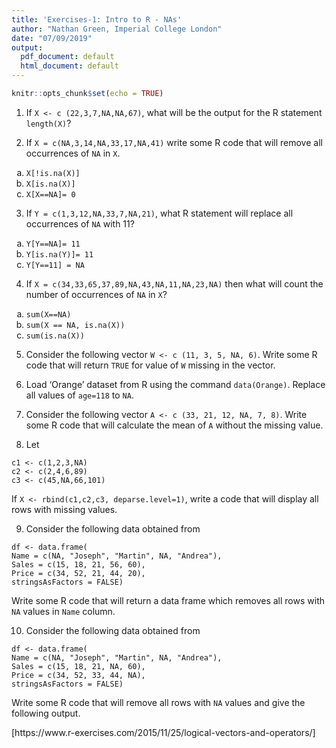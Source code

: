 ```yaml
---
title: 'Exercises-1: Intro to R - NAs'
author: "Nathan Green, Imperial College London"
date: "07/09/2019"
output:
  pdf_document: default
  html_document: default
---
```


```r
knitr::opts_chunk$set(echo = TRUE)
```


1.
If `X <- c (22,3,7,NA,NA,67)`, what will be the output for the R statement `length(X)`?

2.
If `X = c(NA,3,14,NA,33,17,NA,41)` write some R code that will remove all occurrences of `NA` in `X`.

a. `X[!is.na(X)]`
b. `X[is.na(X)]`
c. `X[X==NA]= 0`

3.
If `Y = c(1,3,12,NA,33,7,NA,21)`, what R statement will replace all occurrences of `NA` with 11?

a. `Y[Y==NA]= 11`
b. `Y[is.na(Y)]= 11`
c. `Y[Y==11] = NA`

4.
If `X = c(34,33,65,37,89,NA,43,NA,11,NA,23,NA)` then what will count the number of occurrences of `NA` in `X`?

a. `sum(X==NA)`
b. `sum(X == NA, is.na(X))`
c. `sum(is.na(X))`

5.
Consider the following vector `W <- c (11, 3, 5, NA, 6)`.
Write some R code that will return `TRUE` for value of `W` missing in the vector.

6.
Load 'Orange' dataset from R using the command `data(Orange)`.
Replace all values of `age=118` to `NA`.

7.
Consider the following vector `A <- c (33, 21, 12, NA, 7, 8)`.
Write some R code that will calculate the mean of `A` without the missing value.

8.
Let

```
c1 <- c(1,2,3,NA)
c2 <- c(2,4,6,89)
c3 <- c(45,NA,66,101)
```
If `X <- rbind(c1,c2,c3, deparse.level=1)`, write a code that will display all rows with missing values.

9.
Consider the following data obtained from

```
df <- data.frame(
Name = c(NA, "Joseph", "Martin", NA, "Andrea"),
Sales = c(15, 18, 21, 56, 60),
Price = c(34, 52, 21, 44, 20),
stringsAsFactors = FALSE)
```
Write some R code that will return a data frame which removes all rows with `NA` values in `Name` column.

10.
Consider the following data obtained from

```
df <- data.frame(
Name = c(NA, "Joseph", "Martin", NA, "Andrea"),
Sales = c(15, 18, 21, NA, 60),
Price = c(34, 52, 33, 44, NA),
stringsAsFactors = FALSE)
```

Write some R code that will remove all rows with `NA` values and give the following output.

[https://www.r-exercises.com/2015/11/25/logical-vectors-and-operators/]